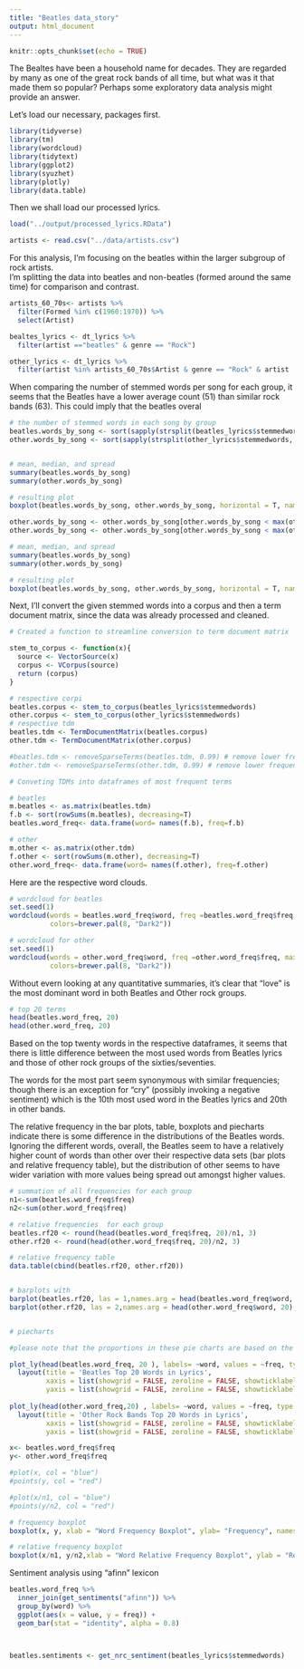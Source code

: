 ```yaml
---
title: "Beatles data_story"
output: html_document
---
```


```r
knitr::opts_chunk$set(echo = TRUE)
```

The Bealtes have been a household name for decades. 
They are regarded by many as one of the great rock bands of all time, but what was it that made them so popular? 
Perhaps some exploratory data analysis might provide an answer.


Let's load our necessary, packages first.
```r
library(tidyverse)
library(tm)
library(wordcloud)
library(tidytext)
library(ggplot2)
library(syuzhet)
library(plotly)
library(data.table)
```
Then we shall load our processed lyrics. 
```r
load("../output/processed_lyrics.RData")

artists <- read.csv("../data/artists.csv")
```


For this analysis, I'm focusing on the beatles within the larger subgroup of rock artists.  
I'm splitting the data into beatles and non-beatles (formed around the same time) for comparison and contrast.

```r

artists_60_70s<- artists %>% 
  filter(Formed %in% c(1960:1970)) %>% 
  select(Artist)

bealtes_lyrics <- dt_lyrics %>% 
  filter(artist =="beatles" & genre == "Rock")

other_lyrics <- dt_lyrics %>% 
  filter(artist %in% artists_60_70s$Artist & genre == "Rock" & artist != "beatles") 
```

When comparing the number of stemmed words per song for each group, it seems that the Beatles have a lower average count (51) than similar rock bands (63).  This could imply that the beatles overal

```r

# the number of stemmed words in each song by group
beatles.words_by_song <- sort(sapply(strsplit(beatles_lyrics$stemmedwords, " "), length))
other.words_by_song <- sort(sapply(strsplit(other_lyrics$stemmedwords, " "), length))


# mean, median, and spread
summary(beatles.words_by_song)
summary(other.words_by_song)

# resulting plot
boxplot(beatles.words_by_song, other.words_by_song, horizontal = T, names = c("beatles", "other"))

```

```r
other.words_by_song <- other.words_by_song[other.words_by_song < max(other.words_by_song)]
other.words_by_song <- other.words_by_song[other.words_by_song < max(other.words_by_song)]

# mean, median, and spread
summary(beatles.words_by_song)
summary(other.words_by_song)

# resulting plot
boxplot(beatles.words_by_song, other.words_by_song, horizontal = T, names = c("beatles", "other"))
```



Next, I'll convert the given stemmed words into a corpus and then a term document matrix, since the data was already processed and cleaned.

```r
# Created a function to streamline conversion to term document matrix

stem_to_corpus <- function(x){
  source <- VectorSource(x)
  corpus <- VCorpus(source)
  return (corpus)
}

# respective corpi
beatles.corpus <- stem_to_corpus(beatles_lyrics$stemmedwords)
other.corpus <- stem_to_corpus(other_lyrics$stemmedwords)
# respective tdm
beatles.tdm <- TermDocumentMatrix(beatles.corpus)
other.tdm <- TermDocumentMatrix(other.corpus)

#beatles.tdm <- removeSparseTerms(beatles.tdm, 0.99) # remove lower frequency terms
#other.tdm <- removeSparseTerms(other.tdm, 0.99) # remove lower frequency terms

# Conveting TDMs into dataframes of most frequent terms

# beatles
m.beatles <- as.matrix(beatles.tdm)
f.b <- sort(rowSums(m.beatles), decreasing=T)
beatles.word_freq<- data.frame(word= names(f.b), freq=f.b)

# other
m.other <- as.matrix(other.tdm)
f.other <- sort(rowSums(m.other), decreasing=T)
other.word_freq<- data.frame(word= names(f.other), freq=f.other)
```






Here are the respective word clouds.

```r
# wordcloud for beatles
set.seed(1)
wordcloud(words = beatles.word_freq$word, freq =beatles.word_freq$freq, max.words = 100, random.order=FALSE,
          colors=brewer.pal(8, "Dark2"))

# wordcloud for other
set.seed(1)
wordcloud(words = other.word_freq$word, freq =other.word_freq$freq, max.words = 100, random.order=FALSE,  
          colors=brewer.pal(8, "Dark2"))

```

Without evern looking at any quantitative summaries, it's clear that "love" is the most dominant word in both Beatles and Other rock groups.



```r
# top 20 terms
head(beatles.word_freq, 20)
head(other.word_freq, 20)
```


Based on the top twenty words in the respective dataframes, it seems that there is little difference between the most used words from Beatles lyrics and those of other rock groups of the sixties/seventies. 

The words for the most part seem synonymous with similar frequencies; though there is an exception for "cry" (possibly invoking a negative sentiment) which is the 10th most used word in the Beatles lyrics and 20th in other bands.


The relative frequency in the bar plots, table, boxplots and piecharts indicate there is some difference in the distributions of the Beatles words. Ignoring the different words, overall, the Beatles seem to have a relatively higher count of words than other over their respective data sets (bar plots and relative frequency table), but the distribution of other seems to have wider variation with more values being spread out amongst higher values.

```r

# summation of all frequencies for each group
n1<-sum(beatles.word_freq$freq)
n2<-sum(other.word_freq$freq) 

# relative frequencies  for each group
beatles.rf20 <- round(head(beatles.word_freq$freq, 20)/n1, 3)
other.rf20 <- round(head(other.word_freq$freq, 20)/n2, 3)

# relative frequency table
data.table(cbind(beatles.rf20, other.rf20))


# barplots with 
barplot(beatles.rf20, las = 1,names.arg = head(beatles.word_freq$word, 20), col = rainbow(50), horiz = T )
barplot(other.rf20, las = 2,names.arg = head(other.word_freq$word, 20), col = rainbow(50),horiz = T )

```


```r

```


```r


# piecharts 

#please note that the proportions in these pie charts are based on the number of frequencies in the top 20 words, not the whole data set

plot_ly(head(beatles.word_freq, 20 ), labels= ~word, values = ~freq, type = "pie") %>% 
  layout(title = 'Beatles Top 20 Words in Lyrics',
         xaxis = list(showgrid = FALSE, zeroline = FALSE, showticklabels = FALSE),
         yaxis = list(showgrid = FALSE, zeroline = FALSE, showticklabels = FALSE))
  
plot_ly(head(other.word_freq,20) , labels= ~word, values = ~freq, type = "pie") %>% 
  layout(title = 'Other Rock Bands Top 20 Words in Lyrics',
         xaxis = list(showgrid = FALSE, zeroline = FALSE, showticklabels = FALSE),
         yaxis = list(showgrid = FALSE, zeroline = FALSE, showticklabels = FALSE))
```




```r
x<- beatles.word_freq$freq
y<- other.word_freq$freq

#plot(x, col = "blue")
#points(y, col = "red")

#plot(x/n1, col = "blue")
#points(y/n2, col = "red")

# frequency boxplot 
boxplot(x, y, xlab = "Word Frequency Boxplot", ylab= "Frequency", names = c("Beatles", "Other"), horizontal = T)

# relative frequency boxplot
boxplot(x/n1, y/n2,xlab = "Word Relative Frequency Boxplot", ylab = "Relative Frequency",names = c("Beatles", "Other"), horizontal = T)
```


Sentiment analysis using "afinn" lexicon

```r
beatles.word_freq %>% 
  inner_join(get_sentiments("afinn")) %>%
  group_by(word) %>% 
  ggplot(aes(x = value, y = freq)) + 
  geom_bar(stat = "identity", alpha = 0.8)

  
```



```r
beatles.sentiments <- get_nrc_sentiment(beatles_lyrics$stemmedwords)
```


